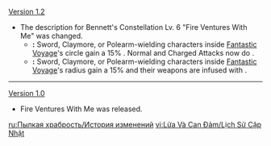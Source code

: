 {{Change History/Header}}
[[Version 1.2]]
* The description for Bennett's Constellation Lv. 6 "Fire Ventures With Me" was changed.
** '''{{Color|Old description}}:''' Sword, Claymore, or Polearm-wielding characters inside [[Fantastic Voyage]]'s circle gain a 15% {{Color|Pyro DMG Bonus}}. Normal and Charged Attacks now do {{Color|Pyro DMG}}.
** '''{{Color|New description}}:''' Sword, Claymore, or Polearm-wielding characters inside [[Fantastic Voyage]]'s radius gain a 15% {{Color|Pyro DMG Bonus}} and their weapons are infused with {{Pyro}}.
----
[[Version 1.0]]
*Fire Ventures With Me was released.
<noinclude>


[[ru:Пылкая храбрость/История изменений]]
[[vi:Lửa Và Can Đảm/Lịch Sử Cập Nhật]]
</noinclude>